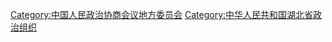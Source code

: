 [[Category:中国人民政治协商会议地方委员会|Category:中国人民政治协商会议地方委员会]]
[[Category:中华人民共和国湖北省政治组织|Category:中华人民共和国湖北省政治组织]]